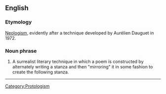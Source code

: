 ==English==

===Etymology===
[[Neologisms:unstable|Neologism]], evidently after a technique developed by Aurélien Dauguet in 1972.

===Noun phrase===
# A surrealist literary technique in which a poem is constructed by alternately writing a stanza and then "mirroring" it in some fashion to create the following stanza.

----
{{protologism}}
[[Category:Protologism]]